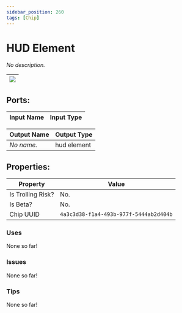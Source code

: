 ```yaml
---
sidebar_position: 260
tags: [Chip]
---
```


# HUD Element


*No description.*

| ![](https://images-ext-2.discordapp.net/external/MPmIaQzlEPmgGWlgi-WxBBXt0Bjv_zWPkg1y1f_sy3s/https/www.recroomcircuits.com/image/circuit/absolute-value?width=206&height=108) |
|-----|

## Ports:

| Input Name | Input Type |
|-----------|-----------|

| Output Name | Output Type |
|-----------|-----------|
| *No name.* | hud element |

## Properties:

| Property  | Value |
|-------------------|-----------|
| Is Trolling Risk? | No. |
| Is Beta? | No. |
| Chip UUID | `4a3c3d38-f1a4-493b-977f-5444ab2d404b` |

### Uses
None so far!

### Issues
None so far!

### Tips
None so far!
